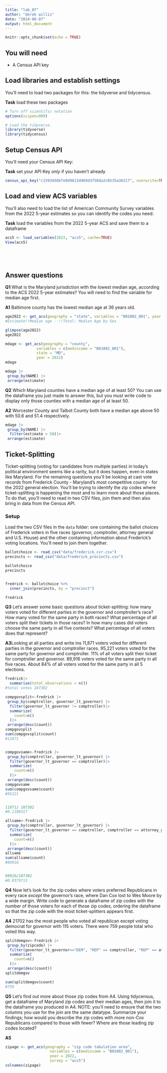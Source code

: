 ```yaml
---
title: "lab_07"
author: "derek willis"
date: "2024-08-07"
output: html_document
---
```


```r
knitr::opts_chunk$set(echo = TRUE)
```

## You will need

-   A Census API key

## Load libraries and establish settings

You'll need to load two packages for this: the tidyverse and tidycensus.

**Task** load these two packages

```r
# Turn off scientific notation
options(scipen=999)

# Load the tidyverse.
library(tidyverse)
library(tidycensus)
```

## Setup Census API

You'll need your Census API Key:

**Task** set your API Key *only* if you haven't already

```r
census_api_key("c1593456bfe9d9813d469d3f50da2c0535a36217", overwrite=TRUE)
```

## Load and view ACS variables

You'll also need to load the list of American Community Survey variables from the 2022 5-year estimates so you can identify the codes you need:

**Task** load the variables from the 2022 5-year ACS and save them to a dataframe

```r
acs5 <- load_variables(2022, "acs5", cache=TRUE)
View(acs5)






```

## Answer questions

**Q1** What is the Maryland jurisdiction with the lowest median age, according to the ACS 2022 5-year estimates? You will need to find the variable for median age first.

**A1** Baltimore county has the lowest median age at 36 years old. 

```r
age2022 <- get_acs(geography = "state", variables = "B01002_001", year = 2022)
#Estimate!!Median age --!!Total: Median Age by Sex

glimpse(age2022)
age2022

mdage <- get_acs(geography = "county",
              variables = c(medincome = "B01002_001"),
              state = "MD",
              year = 2022)
mdage

mdage |>
 group_by(NAME) |>
 arrange(estimate)

```

**Q2** Which Maryland counties have a median age of at least 50? You can use the dataframe you just made to answer this, but you must write code to display only those counties with a median age of at least 50.

**A2** Worcester County and Talbot County both have a median age above 50 with 50.6 and 51.4 respectively.

```r
mdage |>
 group_by(NAME) |>
  filter(estimate > 50)|>
 arrange(estimate)


```

## Ticket-Splitting

Ticket-splitting (voting for candidates from multiple parties) in today's political environment seems like a rarity, but it does happen, even in states like Maryland. For the remaining questions you'll be looking at cast vote records from Frederick County - Maryland's most competitive county - for the 2022 general election. You'll be trying to identify the zip codes where ticket-splitting is happening the most and to learn more about those places. To do that, you'll need to read in two CSV files, join them and then also bring in data from the Census API.

### Setup

Load the two CSV files in the `data` folder: one containing the ballot choices of Frederick voters in five races (governor, comptroller, attorney general and U.S. House) and the other containing information about Frederick's voting locations. You'll need to join them together.

```r

ballotchoice <- read_csv("data/frederick_cvr.csv")
precincts <- read_csv("data/frederick_precincts.csv")

ballotchoice
precincts


fredrick <- ballotchoice %>%
  inner_join(precincts, by = "precinct")

fredrick

```

**Q3** Let's answer some basic questions about ticket-splitting: how many voters voted for different parties in the governor and comptroller's race? How many voted for the same party in both races? What percentage of all voters split their tickets in those races? In how many cases did voters choose the same party in all five contests? What percentage of all voters does that represent?

**A3**Looking at all parties and write ins 11,871 voters voted for different parties in the governor and comptroller races. 95,221 voters voted for the same party for governor and comptroller. 11% of all voters split their ticket for comptroller and governor. 89,916 voters voted for the same party in all five races. About 84% of all voters voted for the same party in all 5 elections.  

```r

fredrick|>
  summarise(total_observations = n())
#total votes 107302

compgovsplit<-fredrick |>
 group_by(comptroller, governor_lt_governor) |>
  filter(governor_lt_governor != comptroller)|>
  summarize(
    count=n()
  )|>
 arrange(desc(count))
compgovsplit
sum(compgovsplit$count)
#11871


compgovsame<-fredrick |>
 group_by(comptroller, governor_lt_governor) |>
  filter(governor_lt_governor == comptroller)|>
  summarize(
    count=n()
  )|>
 arrange(desc(count))
compgovsame
sum(compgovsame$count)
#95221


11871/ 107302
#0.1106317

allsame<-fredrick |>
 group_by(comptroller, governor_lt_governor) |>
  filter(governor_lt_governor == comptroller, comptroller == attorney_general, attorney_general ==  u_s_senator, u_s_senator == representative_in_congress_6)|>
  summarize(
    count=n()
  )|>
 arrange(desc(count))
allsame
sum(allsame$count)
#89916


89916/107302
#0.8379713
```

**Q4** Now let's look for the zip codes where voters preferred Republicans in every race *except* the governor's race, where Dan Cox lost to Wes Moore by a wide margin. Write code to generate a dataframe of zip codes with the number of those voters for each of those zip codes, ordering the dataframe so that the zip code with the most ticket-splitters appears first.

**A4** 21702 has the most people who voted all republican except voting democrat for governor with 115 voters. There were 759 people total who voted this way.

```r
splitdemgov<-fredrick |>
 group_by(zipcode) |>
  filter(governor_lt_governor=="DEM", "REP" == comptroller, "REP" == attorney_general, "REP" ==  u_s_senator, "REP" == representative_in_congress_6)|>
  summarize(
    count=n()
  )|>
 arrange(desc(count))
splitdemgov

sum(splitdemgov$count)
#759


```

**Q5** Let's find out more about those zip codes from A4. Using tidycensus, get a dataframe of Maryland zip codes and their median ages, then join it to the dataframe you produced in A4. NOTE: you'll need to ensure that the two columns you use for the join are the same datatype. Summarize your findings; how would you describe the zip codes with more non-Cox Republicans compared to those with fewer? Where are those leading zip codes located?

**A5**

```r

zipage <- get_acs(geography = "zip code tabulation area",
                    variables = c(medincome = "B01002_001"),
                    year = 2022,
                    survey = "acs5")
colnames(zipage)

```






